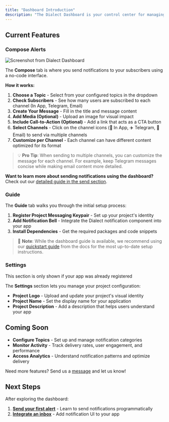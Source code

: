```yaml
---
title: "Dashboard Introduction"
description: "The Dialect Dashboard is your control center for managing notifications. Currently, the dashboard provides essential functionality with more advanced features coming soon."
---
```



## Current Features

### Compose Alerts

![Screenshot from Dialect Dashboard](https://res.cloudinary.com/dnxjhra4h/image/upload/f_auto,q_auto/dialect-docs/dashboard-overview-compose.png)

The **Compose** tab is where you send notifications to your subscribers using a no-code interface.

**How it works:**
1. **Choose a Topic** - Select from your configured topics in the dropdown
2. **Check Subscribers** - See how many users are subscribed to each channel (In App, Telegram, Email)
3. **Create Your Message** - Fill in the title and message content
4. **Add Media (Optional)** - Upload an image for visual impact
5. **Include Call-to-Action (Optional)** - Add a link that acts as a CTA button
6. **Select Channels** - Click on the channel icons (📱 In App, ✈️ Telegram, 📧 Email) to send via multiple channels
7. **Customize per Channel** - Each channel can have different content optimized for its format

> 💡 **Pro Tip**: When sending to multiple channels, you can customize the message for each channel. For example, keep Telegram messages concise while making email content more detailed.


 **Want to learn more about sending notifications using the dashboard?** Check out our [detailed guide in the send section](/alerts/send/dashboard).



### Guide

The **Guide** tab walks you through the initial setup process:

1. **Register Project Messaging Keypair** - Set up your project's identity
2. **Add Notification Bell** - Integrate the Dialect notification component into your app
3. **Install Dependencies** - Get the required packages and code snippets

> 📖 **Note**: While the dashboard guide is available, we recommend using our [quickstart guide](/alerts/quick-start) from the docs for the most up-to-date setup instructions.

### Settings

<Note>
This section is only shown if your app was already registered
</Note>

The **Settings** section lets you manage your project configuration:

- **Project Logo** - Upload and update your project's visual identity
- **Project Name** - Set the display name for your application  
- **Project Description** - Add a description that helps users understand your app

## Coming Soon

- **Configure Topics** - Set up and manage notification categories
- **Monitor Activity** - Track delivery rates, user engagement, and performance  
- **Access Analytics** - Understand notification patterns and optimize delivery

Need more features? Send us a [message](mailto:hello@dialect.to) and let us know!

## Next Steps

After exploring the dashboard:

1. **[Send your first alert](/alerts/send)** - Learn to send notifications programmatically
2. **[Integrate an inbox](/alerts/integrate-inbox/index)** - Add notification UI to your app